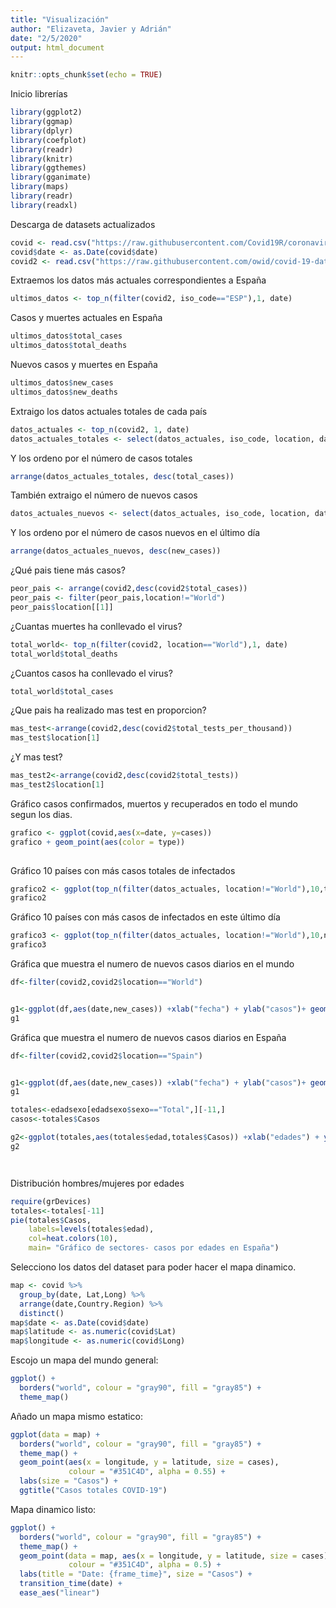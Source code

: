 ```yaml
---
title: "Visualización"
author: "Elizaveta, Javier y Adrián"
date: "2/5/2020"
output: html_document
---
```


```r
knitr::opts_chunk$set(echo = TRUE)
```


Inicio librerías

```r
library(ggplot2)
library(ggmap)
library(dplyr)
library(coefplot)
library(readr)
library(knitr)
library(ggthemes)
library(gganimate)
library(maps)
library(readr)
library(readxl)

```

Descarga de datasets actualizados

```r
covid <- read.csv("https://raw.githubusercontent.com/Covid19R/coronavirus/master/csv/coronavirus.csv", stringsAsFactors = FALSE)
covid$date <- as.Date(covid$date)
covid2 <- read.csv("https://raw.githubusercontent.com/owid/covid-19-data/7d57bf19c5ec110069e81e1ec145b6b8d61219fa/public/data/owid-covid-data.csv")

```

Extraemos los datos más actuales correspondientes a España

```r
ultimos_datos <- top_n(filter(covid2, iso_code=="ESP"),1, date)
```

Casos y muertes actuales en España

```r
ultimos_datos$total_cases
ultimos_datos$total_deaths
```

Nuevos casos y muertes en España

```r
ultimos_datos$new_cases
ultimos_datos$new_deaths
```

Extraigo los datos actuales totales de cada país

```r
datos_actuales <- top_n(covid2, 1, date)
datos_actuales_totales <- select(datos_actuales, iso_code, location, date, total_cases, total_deaths)
```

Y los ordeno por el número de casos totales

```r
arrange(datos_actuales_totales, desc(total_cases))
```

También extraigo el número de nuevos casos

```r
datos_actuales_nuevos <- select(datos_actuales, iso_code, location, date, new_cases, new_deaths)
```

Y los ordeno por el número de casos nuevos en el último día

```r
arrange(datos_actuales_nuevos, desc(new_cases))
```


¿Qué pais tiene más casos?

```r
peor_pais <- arrange(covid2,desc(covid2$total_cases))
peor_pais <- filter(peor_pais,location!="World")
peor_pais$location[[1]]
```


¿Cuantas muertes ha conllevado el virus?

```r
total_world<- top_n(filter(covid2, location=="World"),1, date)
total_world$total_deaths
```

¿Cuantos casos ha conllevado el virus?

```r
total_world$total_cases
```


¿Que pais ha realizado mas test en proporcion?


```r
mas_test<-arrange(covid2,desc(covid2$total_tests_per_thousand))
mas_test$location[1]
```

¿Y mas test?

```r
mas_test2<-arrange(covid2,desc(covid2$total_tests))
mas_test2$location[1]
```



Gráfico casos confirmados, muertos y recuperados en todo el mundo segun los dias.

```r
grafico <- ggplot(covid,aes(x=date, y=cases))
grafico + geom_point(aes(color = type))
            
```

Gráfico 10 países con más casos totales de infectados

```r
grafico2 <- ggplot(top_n(filter(datos_actuales, location!="World"),10,total_cases), aes(x=iso_code, y=total_cases)) + geom_col(aes(fill=iso_code)) + ggtitle("Top 10 países con más casos totales de COVID-19") + theme(plot.title=element_text(color="blue", face="bold")) + labs(x="Países", y="Casos Totales") + theme(axis.title.x = element_text(color="blue"), axis.title.y = element_text(color="blue")) + scale_fill_discrete(guide = guide_legend(title = "Países", keywidth = 2))
grafico2
```

Gráfico 10 países con más casos de infectados en este último día

```r
grafico3 <- ggplot(top_n(filter(datos_actuales, location!="World"),10,new_cases), aes(x=iso_code, y=new_cases)) + geom_col(aes(fill=iso_code)) + ggtitle("Top 10 países con nuevos casos de COVID-19") + theme(plot.title=element_text(color="blue", face="bold")) + labs(x="Países", y="Nuevos Casos") + theme(axis.title.x = element_text(color="blue"), axis.title.y = element_text(color="blue")) + scale_fill_discrete(guide = guide_legend(title = "Países", keywidth = 2))
grafico3
```



Gráfica que muestra el numero de nuevos casos diarios en el mundo

```r
df<-filter(covid2,covid2$location=="World")


g1<-ggplot(df,aes(date,new_cases)) +xlab("fecha") + ylab("casos")+ geom_point(aes(color=new_cases))+ ggtitle("Grafico de nuevos casos diarios en el mundo")+  theme_minimal() + transition_reveal(as.numeric(df$date))
g1

```




Gráfica que muestra el numero de nuevos casos diarios en España

```r
df<-filter(covid2,covid2$location=="Spain")


g1<-ggplot(df,aes(date,new_cases)) +xlab("fecha") + ylab("casos")+ geom_point(aes(color=new_cases))+ ggtitle("Grafico de nuevos casos diarios en en España")+  theme_minimal() + transition_reveal(as.numeric(df$date))
g1

```



```r

totales<-edadsexo[edadsexo$sexo=="Total",][-11,]
casos<-totales$Casos

g2<-ggplot(totales,aes(totales$edad,totales$Casos)) +xlab("edades") + ylab("casos")+ geom_col(aes(fill=casos))+ ggtitle("Grafico de casos por edades en España") +theme_minimal() 
g2




```

Distribución hombres/mujeres por edades

```r
require(grDevices)
totales<-totales[-11]
pie(totales$Casos, 
    labels=levels(totales$edad), 
    col=heat.colors(10),
    main= "Gráfico de sectores- casos por edades en España")

```












Selecciono los datos del dataset para poder hacer el mapa dinamico.

```r
map <- covid %>%
  group_by(date, Lat,Long) %>%
  arrange(date,Country.Region) %>%
  distinct()
map$date <- as.Date(covid$date)
map$latitude <- as.numeric(covid$Lat) 
map$longitude <- as.numeric(covid$Long) 
```
Escojo un mapa del mundo general: 
```r
ggplot() +
  borders("world", colour = "gray90", fill = "gray85") +
  theme_map()
  ```

Añado un mapa mismo estatico: 

```r
ggplot(data = map) +
  borders("world", colour = "gray90", fill = "gray85") +
  theme_map() + 
  geom_point(aes(x = longitude, y = latitude, size = cases), 
             colour = "#351C4D", alpha = 0.55) +
  labs(size = "Casos") +
  ggtitle("Casos totales COVID-19") 
```
Mapa dinamico listo: 
```r
ggplot() +
  borders("world", colour = "gray90", fill = "gray85") +
  theme_map() + 
  geom_point(data = map, aes(x = longitude, y = latitude, size = cases), 
             colour = "#351C4D", alpha = 0.5) +
  labs(title = "Date: {frame_time}", size = "Casos") +
  transition_time(date) +
  ease_aes("linear")
```

